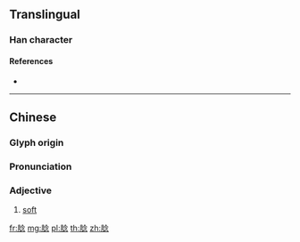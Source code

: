 {{character info/new}}
==Translingual==

===Han character===
{{Han char|rn=130|rad=肉|as=08|sn=12|four=78232|canj=BOIP}}

====References====
* {{Han ref|kx=0986.310|dkj=29619|dj=1439.110|hdz=32089.130|uh=814D|ud=33101|bh=DB50|bd=56144}}

----

==Chinese==
{{zh-forms}}

===Glyph origin===
{{Han etym}}

===Pronunciation===
{{zh-pron
|m=rěn,rèn
|c=nam4,nam5,jam6
|h=pfs=
|md=
|mn=
|w=
|mc=y
|oc=y
|cat=a
}}

===Adjective===
{{zh-adj}}

# {{lb|zh|Cantonese}} [[soft]]

{{attention|zh|seems to have a non-Cantonese meaning too}}

[[fr:腍]]
[[mg:腍]]
[[pl:腍]]
[[th:腍]]
[[zh:腍]]